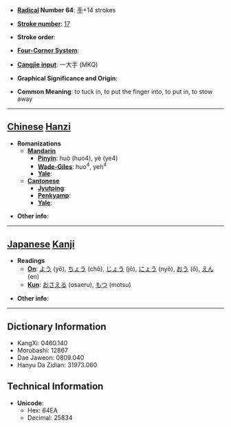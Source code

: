 * '''[[Wiktionary:Chinese radical index| Radical]] Number 64''': [[Wiktionary:Chinese radical index 手|手]]+14 strokes

* '''[[Wiktionary:Chinese total strokes index|Stroke number]]''': [[Wiktionary:Chinese total strokes index 17|17]]

* '''Stroke order''': 

* '''[[Wiktionary:Chinese four corner index|Four-Corner System]]''': 

* '''[[Wiktionary:Chinese Cangjie index|Cangjie input]]''': 一大手 (MKQ)

* '''Graphical Significance and Origin''': 

* '''Common Meaning''': to tuck in, to put the finger into, to put in, to stow away

----

== [[Chinese]] [[Hanzi]] ==

* '''Romanizations'''
** '''[[Mandarin]]'''
*** '''[[Pinyin]]''': huò (huo4), yè (ye4)
*** '''[[Wade-Giles]]''': huo<sup>4</sup>, yeh<sup>4</sup>
*** '''[[Yale]]''': 
** '''[[Cantonese]]'''
*** '''[[Jyutping]]''':
*** '''[[Penkyamp]]''': 
*** '''[[Yale]]''': 

* '''Other info''': 

----

== [[Japanese]] [[Kanji]] ==

* '''Readings'''
** '''[[On]]''': [[よう]] (yō), [[ちょう]] (chō), [[じょう]] (jō), [[にょう]] (nyō), [[おう]] (ō), [[えん]] (en)
** '''[[Kun]]''': [[おさえる]] (osaeru), [[もつ]] (motsu)

* '''Other info''':  

----

== Dictionary Information ==

* KangXi: 0460.140
* Morobashi: 12867
* Dae Jaweon: 0809.040
* Hanyu Da Zidian: 31973.060

== Technical Information ==

* '''Unicode''':
** Hex: 64EA
** Decimal: 25834
